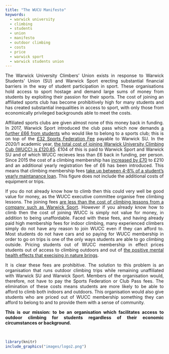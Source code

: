 ```yaml
---
title: "The WUCU Manifesto"
keywords:
  - warwick university
  - climbing
  - students
  - union
  - manifesto
  - outdoor climbing
  - costs
  - price
  - warwick sport
  - warwick students union
---
```


<style>
body {
text-align: justify}
</style>

The Warwick University Climbers’ Union exists in response to Warwick Students' Union (SU) and Warwick Sport erecting substantial financial barriers in the way of student participation in sport. These organisations hold access to sport hostage and demand large sums of money from students by exploiting their passion for their sports. The cost of joining an affiliated sports club has become prohibitively high for many students and has created substantial inequalities in access to sport, with only those from economically privileged backgrounds able to meet the costs. 

Affiliated sports clubs are given almost none of this money back in funding. In 2017, Warwick Sport introduced the club pass which now demands [a further £66 from students](https://theboar.org/2020/06/petition-launched-stop-increase-warwick-sport-club-pass/) who would like to belong to a sports club; this is on top of the [£32 Sports Federation Fee](https://www.warwicksu.com/societies-sports/sports-clubs/howtojoin/) payable to Warwick SU. In the 2020/1 academic year, [the total cost of joining Warwick University Climbing Cub (WUCC) is £120.85](price.html). £104 of this is paid to Warwick Sport and Warwick SU and of which WUCC recieves less than £6 back in funding, per person. Since 2015 the cost of a climbing membership has [increased by £70](https://web.archive.org/web/20150912031957/http://www2.warwick.ac.uk/services/sport/memberships/student/) to £210 and an additional yearly registration fee of £6 has been introduced. This means that climbing membership fees [take up between 4-8% of a student's yearly maintanance loan](https://www.savethestudent.org/student-finance/maintenance-loans.html). This figure does not include the additional costs of equipment or trips.

If you do not already know how to climb then this could very well be good value for money, as the WUCC executive committee organise free climbing lessons. The joining fees [are less than the cost of climbing lessons from a company such as Warwick Sport](https://warwick.ac.uk/services/sport/active/climbing). However if you already know how to climb then the cost of joining WUCC is simply not value for money, in addition to being unaffordable. Faced with these fees, and having already paid high membership fees for indoor climbing, many experienced climbers simply do not have any reason to join WUCC even if they can afford to. Most students do not have cars and so paying for WUCC membership in order to go on trips is one of the only ways students are able to go climbing outside. Pricing students out of WUCC membership in effect prices students out of access to climbing outdoors and out of [the positive mental health effects that execising in nature brings](https://journals.sagepub.com/doi/pdf/10.1177/1359105320977642). 

It is clear these fees are prohibitive. The solution to this problem is an organisation that runs outdoor climbing trips while remaining unaffiliated with Warwick SU and Warwick Sport. Members of the organisation would, therefore, not have to pay the Sports Federation or Club Pass fees. The elimination of these costs means students are more likely to be able to afford to climb both indoors and outdoors. This organisation would also give students who are priced out of WUCC membership something they can afford to belong to and to provide them with a sense of community.

**This is our mission: to be an organisation which facilitates access to outdoor climbing for students regardless of their economic circumstances or background.**

<br>

```r
library(knitr)
include_graphics("images/logo2.png")
```
